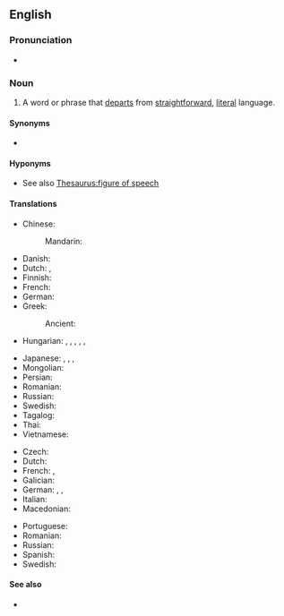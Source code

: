{{also|figure-of-speech}}
==English==
{{wikipedia}}

===Pronunciation===
* {{audio|en|en-au-figure of speech.ogg|Audio (AU)}}

===Noun===
{{en-noun|figures of speech}}

# {{lb|en|idiomatic}} A word or phrase that [[departs]] from [[straightforward]], [[literal]] language.

====Synonyms====
* {{l|en|turn of phrase}}

====Hyponyms====
* See also [[Thesaurus:figure of speech]]

====Translations====
{{trans-top|word or phrase}}
* Chinese:
*: Mandarin: {{t+|cmn|修辞|tr=xiūcí|sc=Hani}}
* Danish: {{t|da|talemåde|c}}
* Dutch: {{t|nl|manier van spreken|alt=(bij) manier van spreken}}, {{t|nl|wijze van spreken|alt=(bij) wijze van spreken}}
* Finnish: {{t+|fi|kielikuva}}
* French: {{t+|fr|figure de style|f}}
* German: {{t+|de|Redewendung|f}}
* Greek:
*: Ancient: {{t|grc|λόγου χάρις}}
* Hungarian: {{t|hu|szókép}}, {{t|hu|szófordulat}}, {{t+|hu|beszédfordulat}}, {{t|hu|[[képes]] [[beszéd]]}}, {{q|informal}} {{t+|hu|szólás}}, {{t+|hu|szólásmondás}}
{{trans-mid}}
* Japanese: {{t|ja|言葉のあや|tr=kotoba no aya}}, {{t|ja|修辞|tr=しゅうじ, shūji}}, {{t|ja|文彩|tr=ぶんさい, bunsai}}, {{t+|ja|あや|tr=aya}}
* Mongolian: {{t+|mn|зүйрлэл}}
* Persian: {{t|fa|آرایهٔ ادبی|tr=ârâye-ye adabi|sc=fa-Arab}}
* Romanian: {{t+|ro|figură de stil|f}}
* Russian: {{t+|ru|фигу́ра ре́чи|f}}
* Swedish: {{t+|sv|talesätt|n}}
* Tagalog: {{t|tl|tayutay}}
* Thai: {{t|th|ภาพพจน์}}
* Vietnamese: {{t|vi|hình thái tu từ}}
{{trans-bottom}}

{{trans-top|rhetorical figure}}
* Czech: {{t|cs|řečnická figura|f}}
* Dutch: {{t+|nl|stijlfiguur|m}}
* French: {{t+|fr|figure de style|f}}, {{t+|fr|figure de rhétorique|f}}
* Galician: {{t|gl|figura retórica|f}}
* German: {{t|de|Redefigur|f}}, {{t|de|rhetorisches [[Stil]]mittel|n}},
* Italian: {{t+|it|figura retorica|f}}
* Macedonian: {{t|mk|сти́лска фигу́ра|f}}
{{trans-mid}}
* Portuguese: {{t+|pt|figura de linguagem}}
* Romanian: {{t+|ro|figură de stil|f}}
* Russian: {{t+|ru|ритори́ческая фигу́ра|f}}
* Spanish: {{t+|es|figura retórica|f}}
* Swedish: {{t+|sv|stilfigur|c}}
{{trans-bottom}}

====See also====
* {{l|en|idiom}}

{{topics|en|Figures of speech}}